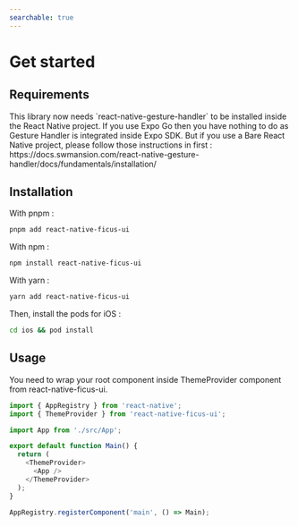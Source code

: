 ```yaml
---
searchable: true
---
```



# Get started

## Requirements

<Callout type="warning" emoji="⚠️">
  This library now needs `react-native-gesture-handler` to be installed inside the React Native project.
  If you use Expo Go then you have nothing to do as Gesture Handler is integrated inside Expo SDK.
  But if you use a Bare React Native project, please follow those instructions in first : https://docs.swmansion.com/react-native-gesture-handler/docs/fundamentals/installation/
</Callout>

## Installation

With pnpm :

```sh
pnpm add react-native-ficus-ui
```

With npm :

```sh
npm install react-native-ficus-ui
```

With yarn :

```sh
yarn add react-native-ficus-ui
```

Then, install the pods for iOS :

```sh
cd ios && pod install
```

## Usage

You need to wrap your root component inside ThemeProvider component from react-native-ficus-ui.

```js
import { AppRegistry } from 'react-native';
import { ThemeProvider } from 'react-native-ficus-ui';

import App from './src/App';

export default function Main() {
  return (
    <ThemeProvider>
      <App />
    </ThemeProvider>
  );
}

AppRegistry.registerComponent('main', () => Main);
```

